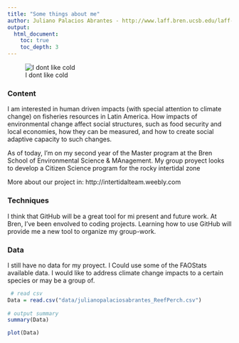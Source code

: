 ```yaml
---
title: "Some things about me"
author: Juliano Palacios Abrantes - http://www.laff.bren.ucsb.edu/laff-network/juliano-palacios-abrantes
output:
  html_document:
    toc: true
    toc_depth: 3
---
```


![I dont like cold](images/julianopalaciosabrantes.jpg)


### Content

I am interested in human driven impacts (with special attention to climate change) on fisheries resources in Latin America. How impacts of environmental change affect social structures, such as food security and local economies, how they can be measured, and how to create social adaptive capacity to such changes. 

As of today, I'm on my second year of the Master program at the Bren School of Environmental Science & MAnagement. My group proyect looks to develop a Citizen Science program for the rocky intertidal zone

More about our project in:
http://intertidalteam.weebly.com

### Techniques

I think that GitHub will be a great tool for mi present and future work. At Bren, I've been envolved to coding projects. Learning how to use GitHub will provide me a new tool to organize my group-work.

### Data

I still have no data for my proyect. I Could use some of the FAOStats available data. I would like to address climate change impacts to a certain species or may be a group of.

``` r

 # read csv
Data = read.csv("data/julianopalaciosabrantes_ReefPerch.csv")
      
# output summary
summary(Data)
```

```r
plot(Data)
```
